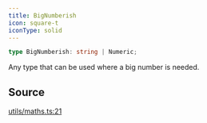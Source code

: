 ```yaml
---
title: BigNumberish
icon: square-t
iconType: solid
---
```


```ts
type BigNumberish: string | Numeric;
```

Any type that can be used where a big number is needed.

## Source

[utils/maths.ts:21](https://github.com/dominant-strategies/quais.js/blob/9e7ebe974131dcdad3a534a98991f30db89b4403/src/utils/maths.ts#L21)
